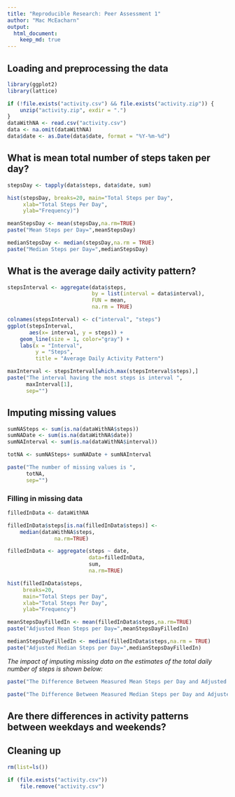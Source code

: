```yaml
---
title: "Reproducible Research: Peer Assessment 1"
author: "Mac McEacharn"
output: 
  html_document:
    keep_md: true
---
```


## Loading and preprocessing the data

```r
library(ggplot2)
library(lattice)

if (!file.exists("activity.csv") && file.exists("activity.zip")) {
    unzip("activity.zip", exdir = ".")
}
dataWithNA <- read.csv("activity.csv")
data <- na.omit(dataWithNA)
data$date <- as.Date(data$date, format = "%Y-%m-%d")
```


## What is mean total number of steps taken per day?
``` r
stepsDay <- tapply(data$steps, data$date, sum)

hist(stepsDay, breaks=20, main="Total Steps per Day",     
     xlab="Total Steps Per Day", 
     ylab="Frequency)")

```

```r
meanStepsDay <- mean(stepsDay,na.rm=TRUE)
paste("Mean Steps per Day=",meanStepsDay)

```

```r
medianStepsDay <- median(stepsDay,na.rm = TRUE)
paste("Median Steps per Day=",medianStepsDay)

```


## What is the average daily activity pattern?
```r
stepsInterval <- aggregate(data$steps, 
                           by = list(interval = data$interval), 
                           FUN = mean, 
                           na.rm = TRUE)

colnames(stepsInterval) <- c("interval", "steps")
ggplot(stepsInterval, 
       aes(x= interval, y = steps)) +   
    geom_line(size = 1, color="gray") +   
    labs(x = "Interval", 
         y = "Steps", 
         title = "Average Daily Activity Pattern")

```

```r
maxInterval <- stepsInterval[which.max(stepsInterval$steps),]
paste("The interval having the most steps is interval ",
      maxInterval[1],
      sep="")
```
## Imputing missing values

```r
sumNASteps <- sum(is.na(dataWithNA$steps))
sumNADate <- sum(is.na(dataWithNA$date))
sumNAInterval <- sum(is.na(dataWithNA$interval))

totNA <- sumNASteps+ sumNADate + sumNAInterval

paste("The number of missing values is ",
      totNA,
      sep="")
```

### Filling in missing data
```r

filledInData <- dataWithNA

filledInData$steps[is.na(filledInData$steps)] <- 
    median(dataWithNA$steps, 
               na.rm=TRUE)

filledInData <- aggregate(steps ~ date, 
                          data=filledInData, 
                          sum, 
                          na.rm=TRUE)

hist(filledInData$steps, 
     breaks=20, 
     main="Total Steps per Day",     
     xlab="Total Steps Per Day",
     ylab="Frequency")
```     

```r
meanStepsDayFilledIn <- mean(filledInData$steps,na.rm=TRUE)
paste("Adjusted Mean Steps per Day=",meanStepsDayFilledIn)


```

```r
medianStepsDayFilledIn <- median(filledInData$steps,na.rm = TRUE)
paste("Adjusted Median Steps per Day=",medianStepsDayFilledIn)
```

*The impact of imputing missing data on the estimates of the total daily number of steps is shown below:*

```r
paste("The Difference Between Measured Mean Steps per Day and Adjusted Mean Steps Per Day is =",meanStepsDay - meanStepsDayFilledIn)

paste("The Difference Between Measured Median Steps per Day and Adjusted Median Steps Per Day is =",medianStepsDay - medianStepsDayFilledIn)

```

## Are there differences in activity patterns between weekdays and weekends?



## Cleaning up

```r
rm(list=ls())

if (file.exists("activity.csv"))     
    file.remove("activity.csv")

```
